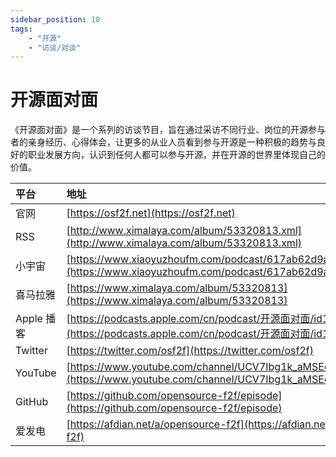 ---
sidebar_position: 10
tags:
    - "开源"
    - "访谈/对谈"
---

# 开源面对面

《开源面对面》是一个系列的访谈节目，旨在通过采访不同行业、岗位的开源参与者的亲身经历、心得体会，让更多的从业人员看到参与开源是一种积极的趋势与良好的职业发展方向，认识到任何人都可以参与开源，并在开源的世界里体现自己的价值。

| 平台 | 地址 |
|:--|:----|
| 官网 | [https://osf2f.net](https://osf2f.net) |
| RSS | [http://www.ximalaya.com/album/53320813.xml](http://www.ximalaya.com/album/53320813.xml) |
| 小宇宙 | [https://www.xiaoyuzhoufm.com/podcast/617ab62d9a75e8810fc37b99](https://www.xiaoyuzhoufm.com/podcast/617ab62d9a75e8810fc37b99) |
| 喜马拉雅 | [https://www.ximalaya.com/album/53320813](https://www.ximalaya.com/album/53320813) |
| Apple 播客 | [https://podcasts.apple.com/cn/podcast/开源面对面/id1587487089](https://podcasts.apple.com/cn/podcast/开源面对面/id1587487089) |
| Twitter | [https://twitter.com/osf2f](https://twitter.com/osf2f) |
| YouTube | [https://www.youtube.com/channel/UCV7Ibg1k_aMSEcDFgJvuvdg](https://www.youtube.com/channel/UCV7Ibg1k_aMSEcDFgJvuvdg) |
| GitHub | [https://github.com/opensource-f2f/episode](https://github.com/opensource-f2f/episode) |
| 爱发电 | [https://afdian.net/a/opensource-f2f](https://afdian.net/a/opensource-f2f) |
